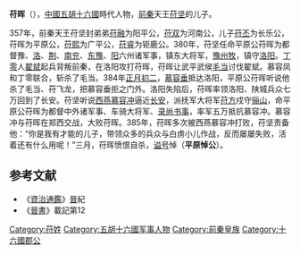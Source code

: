 '''苻晖'''（{{bd|？||385年||catIdx=F}}），[[中國|中國]][[五胡十六國|五胡十六國]]時代人物，[[前秦|前秦]]天王[[苻坚|苻坚]]的儿子。

357年，前秦天王苻坚封弟弟[[苻融|苻融]]为阳平公，[[苻双|苻双]]为河南公，儿子[[苻丕|苻丕]]为长乐公，苻晖为平原公，[[苻熙|苻熙]]为广平公，[[苻睿|苻睿]]为钜鹿公。380年，苻坚任命平原公苻晖为都督豫、[[洛州_(前秦)|洛]]、[[荆州_(古代)|荆]]、[[南兖州|南兖]]、[[东豫州|东豫]]、[[熊州_(北周)|阳]]六州诸军事，镇东大将军，[[豫州|豫州]][[牧|牧]]，镇守[[洛阳|洛阳]]。[[丁零|丁零]]人[[翟斌|翟斌]]起兵背叛前秦，在洛阳攻打苻晖，苻晖让武平武侯[[毛当|毛当]]讨伐翟斌。慕容凤和丁零联合，斩杀了毛当。384年[[正月初二|正月初二]]，[[慕容垂|慕容垂]]抵达洛阳，平原公苻晖听说他杀了毛当、苻飞龙，把慕容垂拒之门外。洛阳失陷后，苻晖率领洛阳、陕城兵众七万回到了长安。苻坚听说[[西燕|西燕]][[慕容冲|慕容冲]]逼近[[长安|长安]]，派抚军大将军[[苻方|苻方]]戍守[[骊山|骊山]]，命平原公苻晖为都督中外诸军事、车骑大将军、[[录尚书事|录尚书事]]，率军五万抵抗慕容冲。慕容冲与苻晖在郑西交战，大败苻晖。385年，苻晖多次被西燕慕容冲打败，苻坚责备他：“你是我有才能的儿子，带领众多的兵众与白虏小儿作战，反而屡屡失败，活着还有什么用呢！”三月，苻晖愤恨自杀，[[谥号|谥号]]悼（'''平原悼公'''）。

==参考文献==
{{wikisource|晉書/卷112|晉書苻健載記}}
*《[[資治通鑑|資治通鑑]]》[[晋朝|晉]]紀
*《[[晉書|晉書]]》載記第12

[[Category:苻姓|Category:苻姓]]  
[[Category:五胡十六國军事人物|Category:五胡十六國军事人物]] 
[[Category:前秦皇族|Category:前秦皇族]]
[[Category:十六國郡公|Category:十六國郡公]]